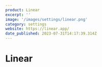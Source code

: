 ```yaml
---
product: Linear
excerpt: ''
image: '/images/settings/linear.png'
category: settings
website: https://linear.app/
date_published: 2023-07-31T14:17:39.314Z
---
```



# Linear

<ContentCard
	client:only="react"
	alt='Linear Settings'
	aspectRatio='16:9'
	src={frontmatter.image}
	width={1280}
/>
